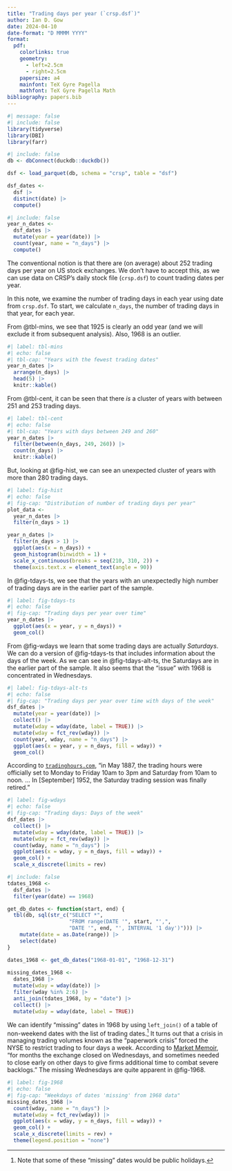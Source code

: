 ```yaml
---
title: "Trading days per year (`crsp.dsf`)"
author: Ian D. Gow
date: 2024-04-10
date-format: "D MMMM YYYY"
format:
  pdf: 
    colorlinks: true
    geometry:
      - left=2.5cm
      - right=2.5cm
    papersize: a4
    mainfont: TeX Gyre Pagella
    mathfont: TeX Gyre Pagella Math
bibliography: papers.bib
---
```


```r
#| message: false
#| include: false
library(tidyverse)
library(DBI)
library(farr)
```

```r
#| include: false
db <- dbConnect(duckdb::duckdb())

dsf <- load_parquet(db, schema = "crsp", table = "dsf")

dsf_dates <-
  dsf |>
  distinct(date) |>
  compute()
```

```r
#| include: false
year_n_dates <-
  dsf_dates |>
  mutate(year = year(date)) |>
  count(year, name = "n_days") |>
  compute()
```

The conventional notion is that there are (on average) about 252 trading days per year on US stock exchanges.
We don't have to accept this, as we can use data on CRSP's daily stock file (`crsp.dsf`) to count trading dates per year.

In this note, we examine the number of trading days in each year using date from `crsp.dsf`.
To start, we calculate `n_days`, the number of trading days in that year, for each year.

From @tbl-mins, we see that 1925 is clearly an odd year (and we will exclude it from subsequent analysis).
Also, 1968 is an outlier.

```r
#| label: tbl-mins
#| echo: false
#| tbl-cap: "Years with the fewest trading dates"
year_n_dates |>
  arrange(n_days) |>
  head(5) |>
  knitr::kable()
```

From @tbl-cent, it can be seen that there *is* a cluster of years with between 251 and 253 trading days.

```r
#| label: tbl-cent
#| echo: false
#| tbl-cap: "Years with days between 249 and 260"
year_n_dates |>
  filter(between(n_days, 249, 260)) |>
  count(n_days) |>
  knitr::kable()
```

But, looking at @fig-hist, we can see an unexpected cluster of years with more than 280 trading days.

```r
#| label: fig-hist
#| echo: false
#| fig-cap: "Distribution of number of trading days per year"
plot_data <-
  year_n_dates |>
  filter(n_days > 1)

year_n_dates |>
  filter(n_days > 1) |>
  ggplot(aes(x = n_days)) +
  geom_histogram(binwidth = 1) +
  scale_x_continuous(breaks = seq(210, 310, 2)) +
  theme(axis.text.x = element_text(angle = 90))
```

In @fig-tdays-ts, we see that the years with an unexpectedly high number of trading days are in the earlier part of the sample.

```r
#| label: fig-tdays-ts
#| echo: false
#| fig-cap: "Trading days per year over time"
year_n_dates |>
  ggplot(aes(x = year, y = n_days)) +
  geom_col()
```

From @fig-wdays we learn that some trading days are actually *Saturdays*.
We can do a version of @fig-tdays-ts that includes information about the days of the week.
As we can see in @fig-tdays-alt-ts, the Saturdays are in the earlier part of the sample.
It also seems that the "issue" with 1968 is concentrated in Wednesdays.

```r
#| label: fig-tdays-alt-ts
#| echo: false
#| fig-cap: "Trading days per year over time with days of the week"
dsf_dates |>
  mutate(year = year(date)) |>
  collect() |>
  mutate(wday = wday(date, label = TRUE)) |> 
  mutate(wday = fct_rev(wday)) |>
  count(year, wday, name = "n_days") |>
  ggplot(aes(x = year, y = n_days, fill = wday)) +
  geom_col()
```

According to [`tradinghours.com`](https://www.tradinghours.com/publications/historical-trading-hours), "in May 1887, the trading hours were officially set to Monday to Friday 10am to 3pm and Saturday from 10am to noon. ... In [September] 1952, the Saturday trading session was finally retired."

```r
#| label: fig-wdays
#| echo: false
#| fig-cap: "Trading days: Days of the week"
dsf_dates |> 
  collect() |>
  mutate(wday = wday(date, label = TRUE)) |>
  mutate(wday = fct_rev(wday)) |>
  count(wday, name = "n_days") |>
  ggplot(aes(x = wday, y = n_days, fill = wday)) +
  geom_col() +
  scale_x_discrete(limits = rev)
```

```r
#| include: false
tdates_1968 <-
  dsf_dates |> 
  filter(year(date) == 1968)

get_db_dates <- function(start, end) {
  tbl(db, sql(str_c("SELECT *",
                    "FROM range(DATE '", start, "',",
                    "DATE '", end, "', INTERVAL '1 day')"))) |>
    mutate(date = as.Date(range)) |>
    select(date)
}

dates_1968 <- get_db_dates("1968-01-01", "1968-12-31")
  
missing_dates_1968 <-
  dates_1968 |>
  mutate(wday = wday(date)) |>
  filter(wday %in% 2:6) |>
  anti_join(tdates_1968, by = "date") |>
  collect() |>
  mutate(wday = wday(date, label = TRUE)) 
```

We can identify "missing" dates in 1968 by using `left_join()` of a table of non-weekend dates with the list of trading dates.^[Note that some of these "missing" dates would be public holidays.]
It turns out that a crisis in managing trading volumes known as the "paperwork crisis” forced the NYSE to restrict trading to four days a week. 
According to [Market Memoir](https://www.marketmemoir.com/blogs/the-memoir/an-unusual-crisis-paperwork), "for months the exchange closed on Wednesdays, and sometimes needed to close early on other days to give firms additional time to combat severe backlogs."
The missing Wednesdays are quite apparent in @fig-1968.

```r
#| label: fig-1968
#| echo: false
#| fig-cap: "Weekdays of dates 'missing' from 1968 data"
missing_dates_1968 |>
  count(wday, name = "n_days") |>
  mutate(wday = fct_rev(wday)) |>
  ggplot(aes(x = wday, y = n_days, fill = wday)) +
  geom_col() + 
  scale_x_discrete(limits = rev) +
  theme(legend.position = "none")
```
